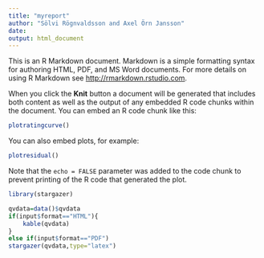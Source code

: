 ```yaml
---
title: "myreport"
author: "Sölvi Rögnvaldsson and Axel Örn Jansson"
date:  
output: html_document
---
```


This is an R Markdown document. Markdown is a simple formatting syntax for authoring HTML, PDF, and MS Word documents. For more details on using R Markdown see <http://rmarkdown.rstudio.com>.

When you click the **Knit** button a document will be generated that includes both content as well as the output of any embedded R code chunks within the document. You can embed an R code chunk like this:

```r
 
plotratingcurve()
```

You can also embed plots, for example:

```r
plotresidual()
```

Note that the `echo = FALSE` parameter was added to the code chunk to prevent printing of the R code that generated the plot.
```r
library(stargazer)
```  

```r
qvdata=data()$qvdata
if(input$format=="HTML"){
    kable(qvdata)
}
else if(input$format=="PDF")
stargazer(qvdata,type="latex")
```
